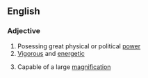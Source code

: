 ==English==

===Adjective===
{{en-adj|pos=[[high]]-[[powered]]}}

# Posessing great physical or political [[power]]
# [[vigorous|Vigorous]] and [[energetic]]
#{{context|of an optical instrument}} Capable of a large [[magnification]]